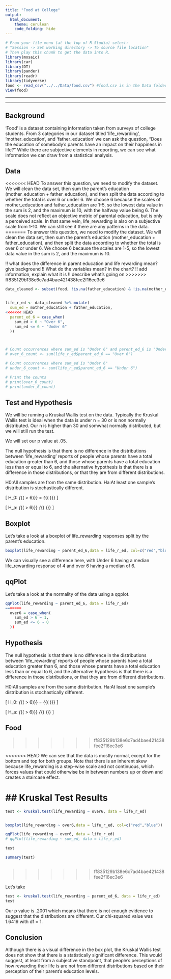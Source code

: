 ```yaml
---
title: "Food at College"
output: 
  html_document:
    theme: cerulean
    code_folding: hide
---
```


```r
# From your file menu (at the top of R-Studio) select:
# "Session -> Set working directory -> To source file location"
# Then play this chunk to get the data into R.
library(mosaic)
library(car)
library(DT)
library(pander)
library(readr)
library(tidyverse)
food <- read_csv("../../Data/food.csv") #food.csv is in the Data folder...
View(food)
```


----

<!-- Instructions:

 Use the Food dataset and a Kruskal-Wallis Test(s) to answer an interesting question(s) that you come up with.
 
 About the dataset:
 
  * GPA - numerical, self-reported current college GPA

  
  * weight - numerical, self-reported weight in lbs


  * gender - "Female", "Male"


  * breakfast - "Cereal", "Donut" 
      The participants were shown a picture of "Cereal" and a "Donut" and asked which one of these pictures they associate with the word "breakfast."


  * calories_chicken - guessing calories in chicken piadina from the options of:
     1 - 265 
     2 - 430 
     3 - 610 
     4 - 720
    (the variable shows the actual number of calories participants selected)


   * calories_day - Importance of consuming calories per day
     1 - i dont know how many calories i should consume 
     2 - it is not at all important 
     3 - it is moderately important 
     4 - it is very important


   * comfort_food - List 3-5 comfort foods that come to mind. 
     Open ended 


   * comfort_food_reasons - What are some of the reasons that make you eat comfort food?      (i.e., anger, sadness, happiness, boredom, etc) - list up to three
     Open ended


   * comfort_food_reasons_coded
     1 - stress
     2 - boredom
     3 - depression/sadness
     4 - hunger
     5 - laziness
     6 - cold weather
     7 - happiness 
     8 - watching tv
     9 - none 


    * cook - how often do you cook?
     1 - Every day 
     2 - A couple of times a week 
     3 - Whenever I can, but that is not very often  
     4 - I only help a little during holidays 
     5 - Never, I really do not know my way around a kitchen


    * cuisine - what type of cuisine did you eat growing up?
     1 - American
     2 - Mexican.Spanish
     3 - Korean/Asian
     4 - Indian
     5 - American inspired international dishes
     6 - other


    * diet_current - describe your current diet
     open ended

	
    * diet_current_coded
     1 - healthy/balanced/moderated/
     2 - unhealthy/cheap/too much/random/
     3 - the same thing over and over
     4 - unclear


    * drink - which picture do you associate with the word “drink”?
     1 - orange juice
     2 - soda 


    * eating_changes  - Describe your eating changes since the moment you got into college?
     Open ended 


    * eating_changes_coded
     1 - worse
     2 - better
     3 - the same
     4 - unclear


    * eating_changes_coded1
     1 - eat faster
     2 - bigger quantity
     3 - worse quality 
     4 - same food
     5 - healthier
     6 - unclear
     7 - drink coffee 
     8 - less food
     9 - more sweets
     10 - timing 
     11 - more carbs or snacking
     12 - drink more water
     13 - more variety


    * eating_out - frequency of eating out in a typical week 
     1 - Never 
     2 - 1-2 times 
     3 - 2-3 times 
     4 - 3-5 times 
     5 - every day


    * employment - do you work? 
     1 - yes full time 
     2 - yes part time 
     3 - no
     4  - other


    * ethnic_food - How likely to eat ethnic food 
     1 - very unlikely 
     2 - unlikely 
     3 - neutral 
     4 - likely 
     5 - very likely 


    * exercise - how often do you exercise in a regular week?
     1 - Everyday 
     2 - Twice or three times per week 
     3 - Once a week
     4 - Sometimes 
     5 - Never


    * father_education - 
     1 - less than high school 
     2 - high school degree 
     3 - some college degree 
     4 - college degree 
     5 - graduate degree 


    * father_profession - what is your father profession?
     Open ended


    * fav_cuisine - What is your favorite cuisine?
     Open ended


    * fav_cuisine_coded
     0-none
     1 - Italian/French/greek
     2 - Spanish/mexican
     3 - Arabic/Turkish
     4 - asian/chineses/thai/nepal
     5 - American
     6 - African 
     7 - Jamaican
     8 - indian


    * fav_food - was your favorite food cooked at home or store bought? 
     1 - cooked at home 
     2 - store bought 
     3 - both bought at store and cooked at home


    * food_childhood - what was your favorite childhood food?
     Open ended



    * fries - which of these pictures you associate with word fries? 
     1 - Mcdonald’s fries
     2 - home fries

 
    * fruit_day - How likely to eat fruit in a regular day 
     1 - very unlikely 
     2 - unlikely 
     3 - neutral 
     4 - likely 
     5 - very likely 


    * grade_level – 
     1 - freshman 
     2 -Sophomore 
     3 - Junior 
     4 - Senior
     
      
    * greek_food - How likely to eat greek food when available?
     1 - very unlikely 
     2 - unlikely 
     3 - neutral 
     4 - likely 
     5 - very likely 
     
      
    * healthy_feel – how likely are you to agree with the following statement: “I feel very healthy!” ?
      1 to 10 where 1 is strongly agree and 10 is strongly disagree - scale
      
      
    * healthy_meal – what is a healthy meal? Describe in 2-3 sentences.
      Open ended
      
      
    * ideal_diet – describe your ideal diet in 2-3 sentences
      Open ended
      
      
    * Ideal_diet_coded
      1 – portion control
      2 – adding veggies/eating healthier food/adding fruit	
      3 – balance
      4 – less sugar
      5 – home cooked/organic
      6 – current diet
      7 – more protein
      8 – unclear
      
      
     * income
      1 - less than $15,000 
      2 - $15,001 to $30,000 
      3 - $30,001 to $50,000 
      4 - $50,001 to $70,000 
      5 - $70,001 to $100,000 
      6 - higher than $100,000
      
     * indian_food – how likely are you to eat indian food when available
      1 - very unlikely 
      2 - unlikely 
      3 - neutral 
      4 - likely 
      5 - very likely 
      
      
     * Italian_food – how likely are you to eat Italian food when available?
      1 - very unlikely 
      2 - unlikely 
      3 - neutral 
      4 - likely 
      5 - very likely 
      
      
     * life_rewarding – how likely are you to agree with the following statement: “I feel life is very rewarding!” ?
      1 to 10 where 1 is strongly agree and 10 is strongly disagree - scale
      
      
     * marital_status
      1 -Single 
      2 - In a relationship 
      3 - Cohabiting 
      4 - Married 
      5 - Divorced 
      6 - Widowed
      
      
     * meals_dinner_friend – What would you serve to a friend for dinner?
      Open ended
      
      
     * mothers_education 
      1 - less than high school 
      2 - high school degree 
      3 - some college degree 
      4 - college degree 
      5 - graduate degree
      
      
     * mothers_profession – what is your mother’s profession? 
      
      
     * nutritional_check - checking nutritional values frequency 
      1 - never 
      2 - on certain products only 
      3 - very rarely 
      4 - on most products 
      5 - on everything
      
      
     * on_off_campus – living situation
      1 - On campus 
      2 - Rent out of campus 
      3 - Live with my parents and commute 
      4 - Own my own house
      
      
     * parents_cook - Approximately how many days a week did your parents cook? 
      1 - Almost everyday 
      2 - 2-3 times a week 
      3 - 1-2 times a week 
      4 - on holidays only 
      5 - never
      
      
     * pay_meal_out - How much would you pay for meal out? 
      1 - up to $5.00 
      2 - $5.01 to $10.00 
      3 - $10.01 to $20.00 
      4 - $20.01 to $30.00 
      5 - $30.01 to $40.00 
      6 - more than $40.01 
      
      
     * Persian_food - How likely to eat persian food when available?
      1 - very unlikely 
      2 - unlikely 
      3 - neutral 
      4 - likely 
      5 - very likely 
      
      
     * self_perception_weight - self perception of weight 
      6 - i dont think myself in these terms 
      5 - overweight 
      4 - slightly overweight 
      3 - just right 
      2 - very fit 
      1 - slim 
      
      
     * Which of the two pictures you associate with the word soup?
      1 – veggie soup
      2 – creamy soup
      
      
     * sports - sports – do you do any sporting activity?
      1 - Yes 
      2 - No 
      99 – no answer
      
      
     * thai_food - How likely to eat thai food when available?
      1 - very unlikely 
      2 - unlikely 
      3 - neutral 
      4 - likely 
      5 - very likely 
      
      
     * tortilla_calories - guessing calories in a burrito sandwhich from Chipolte?
      1 - 580 
      2 - 725 
      3 - 940 
      4 - 1165
      
     * turkey_calories - Can you guess how many calories are in the foods shown below?
     (Panera Bread Roasted Turkey and Avocado BLT)
      1 - 345 
      2 - 500 
      3 - 690 
      4 - 850
      
      
     * type_sports – what type of sports are you involved?
      Open-ended
      
     * veggies_day - How likely to eat veggies in a day? 
      1 - very unlikely 
      2 - unlikely 
      3 - neutral 
      4- likely 
      5 - very likely
      
     * vitamins – do you take any supplements or vitamins?
      1 – yes
      2 – no
      
     * waffle_calories - guessing calories in waffle potato sandwhich 
      1 - 575 
      2 - 760 
      3 - 900 
      4 - 1315


Note this dataset and description come from: © 2020 Kaggle Inc for further details visit:

[Food choices on Kaggle](https://www.kaggle.com/borapajo/food-choices?select=food_coded.csv)


If you want to give your critiquers some ideas about what you have questions on and would like help with, place those details here.-->




<!--End your comments to your critiquers before this line.-->

----

<!--Begin writing your Analysis after this point.-->

## Background

'Food' is a dataset containing information taken from surveys of college students. From 3 categories in our dataset titled 'life_rewarding', 'mother_education', and 'father_education' we can ask the question, "Does the education of somebody's parents have an impact on their happiness in life?" While there are subjective elements in reporting, we can see what information we can draw from a statistical analysis.

## Data

<<<<<<< HEAD
To answer this question, we need to modify the dataset. We will clean the data set, then sum the parent's education (mother_education + father_education), and then split the data according to whether the total is over 6 or under 6. We choose 6 because the scales of mother_education and father_education are 1-5, so the lowest data value in the sum is 2, and the maximum is 10, with the halfway value being 6. The scale does not reflect an objective metric of parental education, but is only a perceived scale. In that same vein, life_rewarding is also on a subjective scale from 1-10. We can still see if there are any patterns in the data.
=======
To answer this question, we need to modify the dataset. We will clean the data set, then sum the parent's eduction (mother_education + father_education), and then split the data according to whether the total is over 6 or under 6. We choose 6 because the scales are 1-5, so the lowest data value in the sum is 2, and the maximum is 10.


!! what does the difference in parent education and life rewarding mean? give background
!! What do the variables mean? in the chart?
!! add information, explain what it is
!! describe what's going on
>>>>>>> ff835129b138e6c7ad4bae421438fee2f16ec3e6

```r

data_cleaned <- subset(food, !is.na(father_education) & !is.na(mother_education) & !is.na(life_rewarding))


life_r_ed <- data_cleaned %>% mutate(
  sum_ed = mother_education + father_education,
<<<<<<< HEAD
  parent_ed_6 = case_when(
    sum_ed > 6 ~ "Over 6",
    sum_ed <= 6 ~ "Under 6"
  ))



# Count occurrences where sum_ed is "Under 6" and parent_ed_6 is "Under 6"
# over_6_count <- sum(life_r_ed$parent_ed_6 == "Over 6")

# Count occurrences where sum_ed is "Under 6"
# under_6_count <- sum(life_r_ed$parent_ed_6 == "Under 6")

# Print the counts
# print(over_6_count)
# print(under_6_count)


```


## Test and Hypothesis

We will be running a Kruskal Wallis test on the data. Typically the Kruskal Wallis test is ideal when the data is under n = 30 or is non normally distributed. Our n is higher than 30 and somwhat normally distributed, but we will still run the test.

We will set our p value at .05.

The null hypothesis is that there is no difference in the distributions between 'life_rewarding' reports of people whose parents have a total education greater than 6, and those whose parents have a total education less than or equal to 6, and the alternative hypothesis is that there is a difference in those distributions, or that they are from different distributions.

H0:All samples are from the same distribution.
Ha:At least one sample's distribution is stochastically different.

\[
H_0: \mu_{\text{life_rewarding}_{(\text{parent_education} > 6)}} = \mu_{\text{life_rewarding}_{(\text{parent_education} \leq 6)}}
\]

\[
H_a: \mu_{\text{life_rewarding}_{(\text{parent_education} > 6)}} \neq \mu_{\text{life_rewarding}_{(\text{parent_education} \leq 6)}}
\]


## Boxplot

Let's take a look at a boxplot of life_rewarding responses split by the parent's education.

```r

boxplot(life_rewarding ~ parent_ed_6,data = life_r_ed, col=c("red","blue"))
```

We can visually see a difference here, with Under 6 having a median life_rewarding response of 4 and over 6 having a median of 6.

## qqPlot

Let's take a look at the normality of the data using a qqplot.

```r
qqPlot(life_rewarding ~ parent_ed_6, data = life_r_ed)
=======
  over6 = case_when(
    sum_ed > 6 ~ 1,
    sum_ed <= 6 ~ 0
  ))

```


## Hypothesis

The null hypothesis is that there is no difference in the distributions between 'life_rewarding' reports of people whose parents have a total education greater than 6, and those whose parents have a total education less than or equal to 6, and the alternative hypothesis is that there is a difference in those distributions, or that they are from different distributions.

H0:All samples are from the same distribution.
Ha:At least one sample's distribution is stochastically different.

\[
H_0: \mu_{\text{life_rewarding}_{(\text{parent_education} > 6)}} = \mu_{\text{life_rewarding}_{(\text{parent_education} \leq 6)}}
\]

\[
H_a: \mu_{\text{life_rewarding}_{(\text{parent_education} > 6)}} \neq \mu_{\text{life_rewarding}_{(\text{parent_education} \leq 6)}}
\]


## Food
>>>>>>> ff835129b138e6c7ad4bae421438fee2f16ec3e6



<<<<<<< HEAD
We can see that the data is mostly normal, except for the bottom and top for both groups. Note that there is an inherent skew because life_rewarding is a step-wise scale and not continuous, which forces values that could otherwise be in between numbers up or down and creates a staircase effect.

## Kruskal Test Results
=======
```r

test <- kruskal.test(life_rewarding ~ over6, data = life_r_ed)


boxplot(life_rewarding ~ over6,data = life_r_ed, col=c("red","blue"))

qqPlot(life_rewarding ~ over6, data = life_r_ed)
# qqPlot(life_rewarding ~ sum_ed, data = life_r_ed)

test

summary(test)



```

>>>>>>> ff835129b138e6c7ad4bae421438fee2f16ec3e6

Let's take 

```r

test <- kruskal.test(life_rewarding ~ parent_ed_6, data = life_r_ed)
test

```


Our p value is .2001 which means that there is not enough evidence to suggest that the distributions are different. Our chi-squared value was 1.6419 with df = 1.

## Conclusion

Although there is a visual difference in the box plot, the Kruskal Wallis test does not show that there is a statistically significant difference. This would suggest, at least from a subjective standpoint, that people's perceptions of how rewarding their life is are not from different distributions based on their perception of their parent's education levels.





